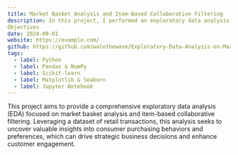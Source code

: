 ```yaml
---
title: Market Basket Analysis and Item-Based Collaborative Filtering
description: In this project, I performed an exploratory data analysis (EDA) focusing on Market Basket Analysis and Item-Based Collaborative Filtering. The objective was to uncover patterns in customer purchasing behavior and generate personalized product recommendations for the Bronze Segment.
Objectives
date: 2024-09-01
website: https://example.com/
github: https://github.com/walethewave/Exploratory-Data-Analysis-on-Market-Basket-Analysis-and-Item-Based-Collaborative-Filtering
tags:
  - label: Python
  - label: Pandas & NumPy
  - label: Scikit-learn
  - label: Matplotlib & Seaborn
  - label: Jupyter Notebook
---
```

This project aims to provide a comprehensive exploratory data analysis (EDA) focused on market basket analysis and item-based collaborative filtering. Leveraging a dataset of retail transactions, this analysis seeks to uncover valuable insights into consumer purchasing behaviors and preferences, which can drive strategic business decisions and enhance customer engagement.
